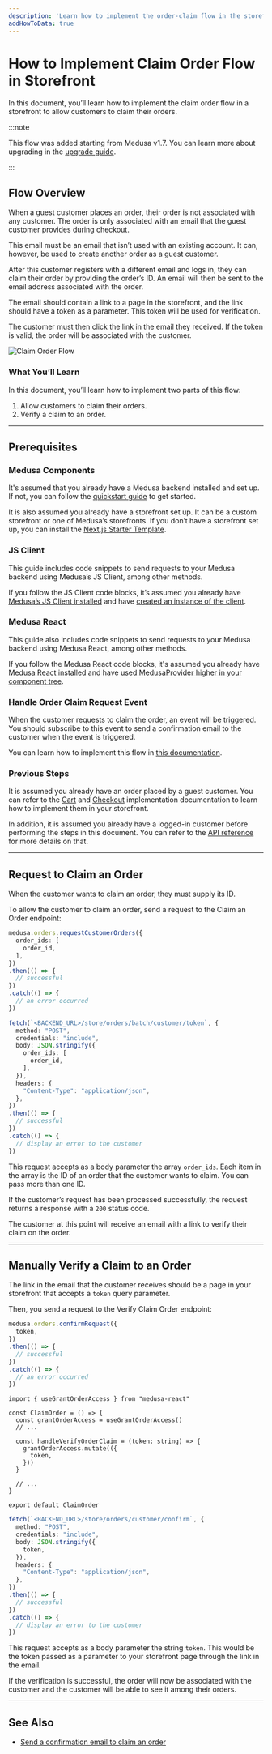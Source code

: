 ---
description: 'Learn how to implement the order-claim flow in the storefront. This includes allowing customers to claim their orders, and verify a claim to an order.'
addHowToData: true
---


# How to Implement Claim Order Flow in Storefront

In this document, you’ll learn how to implement the claim order flow in a storefront to allow customers to claim their orders.

:::note

This flow was added starting from Medusa v1.7. You can learn more about upgrading in the [upgrade guide](../../../upgrade-guides/medusa-core/1-7-0.md).

:::

## Flow Overview

When a guest customer places an order, their order is not associated with any customer. The order is only associated with an email that the guest customer provides during checkout.

This email must be an email that isn’t used with an existing account. It can, however, be used to create another order as a guest customer.

After this customer registers with a different email and logs in, they can claim their order by providing the order’s ID. An email will then be sent to the email address associated with the order.

The email should contain a link to a page in the storefront, and the link should have a token as a parameter. This token will be used for verification.

The customer must then click the link in the email they received. If the token is valid, the order will be associated with the customer.

![Claim Order Flow](https://res.cloudinary.com/dza7lstvk/image/upload/v1677782439/Medusa%20Docs/Diagrams/claim-order-workflow_m6oybo.jpg)

### What You’ll Learn

In this document, you’ll learn how to implement two parts of this flow:

1. Allow customers to claim their orders.
2. Verify a claim to an order.

---

## Prerequisites

### Medusa Components

It's assumed that you already have a Medusa backend installed and set up. If not, you can follow the [quickstart guide](../../../development/backend/install.mdx) to get started.

It is also assumed you already have a storefront set up. It can be a custom storefront or one of Medusa’s storefronts. If you don’t have a storefront set up, you can install the [Next.js Starter Template](../../../starters/nextjs-medusa-starter.mdx).

### JS Client

This guide includes code snippets to send requests to your Medusa backend using Medusa’s JS Client, among other methods.

If you follow the JS Client code blocks, it’s assumed you already have [Medusa’s JS Client installed](../../../js-client/overview.md) and have [created an instance of the client](../../../js-client/overview.md#configuration).

### Medusa React

This guide also includes code snippets to send requests to your Medusa backend using Medusa React, among other methods.

If you follow the Medusa React code blocks, it's assumed you already have [Medusa React installed](../../../medusa-react/overview.mdx) and have [used MedusaProvider higher in your component tree](../../../medusa-react/overview.mdx#usage).

### Handle Order Claim Request Event

When the customer requests to claim the order, an event will be triggered. You should subscribe to this event to send a confirmation email to the customer when the event is triggered.

You can learn how to implement this flow in [this documentation](../backend/handle-order-claim-event.md).

### Previous Steps

It is assumed you already have an order placed by a guest customer. You can refer to the [Cart](../../carts-and-checkout/storefront/implement-cart) and [Checkout](../../carts-and-checkout/storefront/implement-checkout-flow.mdx) implementation documentation to learn how to implement them in your storefront.

In addition, it is assumed you already have a logged-in customer before performing the steps in this document. You can refer to the [API reference](https://docs.medusajs.com/api/store#auth_postauth) for more details on that.

---

## Request to Claim an Order

When the customer wants to claim an order, they must supply its ID.

To allow the customer to claim an order, send a request to the Claim an Order endpoint:

<Tabs groupId="request-type" isCodeTabs={true}>
<TabItem value="client" label="Medusa JS Client" default>

```ts
medusa.orders.requestCustomerOrders({
  order_ids: [
    order_id,
  ],
})
.then(() => {
  // successful
})
.catch(() => {
  // an error occurred
})
```

</TabItem>
<TabItem value="fetch" label="Fetch API">

```ts
fetch(`<BACKEND_URL>/store/orders/batch/customer/token`, {
  method: "POST",
  credentials: "include",
  body: JSON.stringify({
    order_ids: [
      order_id,
    ],
  }),
  headers: {
    "Content-Type": "application/json",
  },
})
.then(() => {
  // successful
})
.catch(() => {
  // display an error to the customer
})
```

</TabItem>
</Tabs>

This request accepts as a body parameter the array `order_ids`. Each item in the array is the ID of an order that the customer wants to claim. You can pass more than one ID.

If the customer’s request has been processed successfully, the request returns a response with a `200` status code.

The customer at this point will receive an email with a link to verify their claim on the order.

---

## Manually Verify a Claim to an Order

The link in the email that the customer receives should be a page in your storefront that accepts a `token` query parameter.

Then, you send a request to the Verify Claim Order endpoint:

<Tabs groupId="request-type" isCodeTabs={true}>
<TabItem value="client" label="Medusa JS Client" default>

```ts
medusa.orders.confirmRequest({
  token,
})
.then(() => {
  // successful
})
.catch(() => {
  // an error occurred
})
```

</TabItem>
<TabItem value="medusa-react" label="Medusa React">

```tsx
import { useGrantOrderAccess } from "medusa-react"

const ClaimOrder = () => {
  const grantOrderAccess = useGrantOrderAccess()
  // ...

  const handleVerifyOrderClaim = (token: string) => {
    grantOrderAccess.mutate(({
      token,
    }))
  }

  // ...
}

export default ClaimOrder
```

</TabItem>
<TabItem value="fetch" label="Fetch API">

```ts
fetch(`<BACKEND_URL>/store/orders/customer/confirm`, {
  method: "POST",
  credentials: "include",
  body: JSON.stringify({
    token,
  }),
  headers: {
    "Content-Type": "application/json",
  },
})
.then(() => {
  // successful
})
.catch(() => {
  // display an error to the customer
})
```

</TabItem>
</Tabs>

This request accepts as a body parameter the string `token`. This would be the token passed as a parameter to your storefront page through the link in the email.

If the verification is successful, the order will now be associated with the customer and the customer will be able to see it among their orders.

---

## See Also

- [Send a confirmation email to claim an order](../backend/handle-order-claim-event.md)
